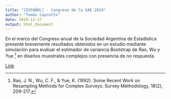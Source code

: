 ```yaml
---
title: "[ESPAÑOL] - Congreso de la SAE 2019"
author: "Tomás Capretto"
date: 2019-11-17
output: html_document
---
```


En el marco del Congreso anual de la Sociedad Argentina de Estadística presenté brevemente resultados obtenidos en un estudio mediante simulación para evaluar el estimador de variancia Bootstrap de Rao, Wu y Yue ^[Rao, J. N., Wu, C. F., & Yue, K. (1992). Some Recent Work on Resampling Methods for Complex
Surveys. Survey Methodology, 18(2), 209-217.] en diseños muestrales complejos con presencia de no respuesta.

[Link](/../slides/sae_2019/presentacion.pdf)